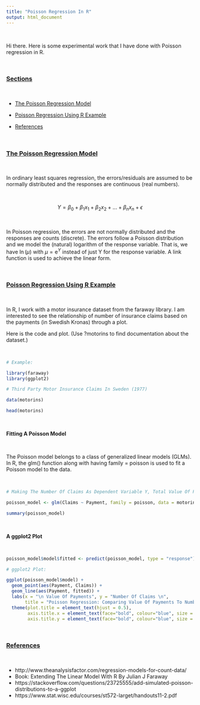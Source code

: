 ```yaml
---
title: "Poisson Regression In R"
output: html_document
---
```


&nbsp;

Hi there. Here is some experimental work that I have done with Poisson regression in R.

&nbsp;

### <u>Sections</u>

&nbsp;

* <a href="#poisson">The Poisson Regression Model</a>

* <a href="#example">Poisson Regression Using R Example</a>

* <a href="#refs">References</a>

&nbsp;

<a name="poisson"></a>

### <u>The Poisson Regression Model</u>

&nbsp;

In ordinary least squares regression, the errors/residuals are assumed to be normally distributed and the responses are continuous (real numbers).

&nbsp;

$$Y = \beta_{0} + \beta_{1}x_{1} + \beta_{2}x_{2} + ... + \beta_{n}x_{n} + \epsilon$$

&nbsp;

In Poisson regression, the errors are not normally distributed and the responses are counts (discrete). The errors follow a Poisson distribution and we model the (natural) logarithm of the response variable. That is, we have $\ln(\mu)$ with $\mu = \text{e}^{Y}$ instead of just Y for the response variable. A link function is used to achieve the linear form.

&nbsp;

<a name="example"></a>

### <u>Poisson Regression Using R Example</u>

&nbsp;

In R, I work with a motor insurance dataset from the faraway library. I am interested to see the relationship of number of insurance claims based on the payments (in Swedish Kronas) through a plot.

Here is the code and plot. (Use ?motorins to find documentation about the dataset.)

&nbsp;

```r
# Example:

library(faraway)
library(ggplot2)

# Third Party Motor Insurance Claims In Sweden (1977)

data(motorins)

head(motorins)
```

&nbsp;

**Fitting A Poisson Model**

&nbsp;

The Poisson model belongs to a class of generalized linear models (GLMs). In R, the glm() function along with having family = poisson is used to fit a Poisson model to the data.

&nbsp;

```r
# Making The Number Of Claims As Dependent Variable Y, Total Value Of Payments as "X":

poisson_model <- glm(Claims ~ Payment, family = poisson, data = motorins)

summary(poisson_model)
```

&nbsp;

**A ggplot2 Plot**

&nbsp;

```r
poisson_model$model$fitted <- predict(poisson_model, type = "response")

# ggplot2 Plot:

ggplot(poisson_model$model) + 
  geom_point(aes(Payment, Claims)) +
  geom_line(aes(Payment, fitted)) + 
  labs(x = "\n Value Of Payments", y = "Number Of Claims \n", 
       title = "Poisson Regression: Comparing Value Of Payments To Number Of Claims  \n") +
  theme(plot.title = element_text(hjust = 0.5),
        axis.title.x = element_text(face="bold", colour="blue", size = 12),
        axis.title.y = element_text(face="bold", colour="blue", size = 12))
```

&nbsp;

<a name="refs"></a>

### <u>References</u>

&nbsp;

* http://www.theanalysisfactor.com/regression-models-for-count-data/
* Book: Extending The Linear Model With R By Julian J Faraway
* https://stackoverflow.com/questions/23725555/add-simulated-poisson-distributions-to-a-ggplot
* https://www.stat.wisc.edu/courses/st572-larget/handouts11-2.pdf